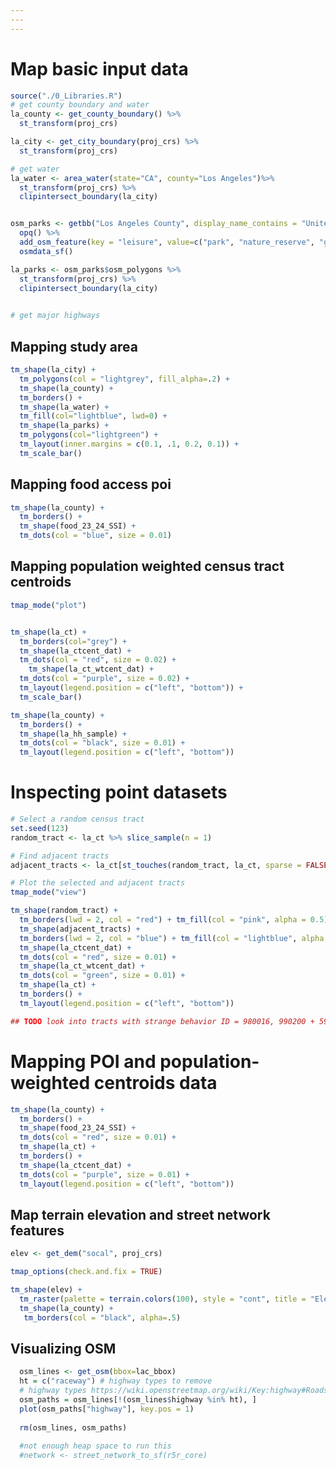 ```yaml
---
---
---
```


# Map basic input data

```r
source("./0_Libraries.R")
# get county boundary and water
la_county <- get_county_boundary() %>%
  st_transform(proj_crs)

la_city <- get_city_boundary(proj_crs) %>%
  st_transform(proj_crs)

# get water
la_water <- area_water(state="CA", county="Los Angeles")%>%
  st_transform(proj_crs) %>%
  clipintersect_boundary(la_city)


osm_parks <- getbb("Los Angeles County", display_name_contains = "United States") %>%
  opq() %>% 
  add_osm_feature(key = "leisure", value=c("park", "nature_reserve", "golf_course")) %>% 
  osmdata_sf()

la_parks <- osm_parks$osm_polygons %>%
  st_transform(proj_crs) %>%
  clipintersect_boundary(la_city)
  

# get major highways

```

## Mapping study area

```r

tm_shape(la_city) +
  tm_polygons(col = "lightgrey", fill_alpha=.2) +
  tm_shape(la_county) +
  tm_borders() + 
  tm_shape(la_water) +
  tm_fill(col="lightblue", lwd=0) +  
  tm_shape(la_parks) +
  tm_polygons(col="lightgreen") + 
  tm_layout(inner.margins = c(0.1, .1, 0.2, 0.1)) +
  tm_scale_bar()

```

## Mapping food access poi

```r

tm_shape(la_county) +
  tm_borders() +
  tm_shape(food_23_24_SSI) +
  tm_dots(col = "blue", size = 0.01)

```

## Mapping population weighted census tract centroids

```r
tmap_mode("plot")


tm_shape(la_ct) +
  tm_borders(col="grey") +
  tm_shape(la_ctcent_dat) +
  tm_dots(col = "red", size = 0.02) +
    tm_shape(la_ct_wtcent_dat) +
  tm_dots(col = "purple", size = 0.02) +
  tm_layout(legend.position = c("left", "bottom")) + 
  tm_scale_bar()

tm_shape(la_county) +
  tm_borders() +
  tm_shape(la_hh_sample) +
  tm_dots(col = "black", size = 0.01) +
  tm_layout(legend.position = c("left", "bottom"))

```

# Inspecting point datasets

```r
# Select a random census tract
set.seed(123)
random_tract <- la_ct %>% slice_sample(n = 1)

# Find adjacent tracts
adjacent_tracts <- la_ct[st_touches(random_tract, la_ct, sparse = FALSE), ]

# Plot the selected and adjacent tracts
tmap_mode("view")

tm_shape(random_tract) + 
  tm_borders(lwd = 2, col = "red") + tm_fill(col = "pink", alpha = 0.5) +
  tm_shape(adjacent_tracts) + 
  tm_borders(lwd = 2, col = "blue") + tm_fill(col = "lightblue", alpha = 0.5) +
  tm_shape(la_ctcent_dat) +
  tm_dots(col = "red", size = 0.01) +
  tm_shape(la_ct_wtcent_dat) +
  tm_dots(col = "green", size = 0.01) +
  tm_shape(la_ct) + 
  tm_borders() +
  tm_layout(legend.position = c("left", "bottom"))

## TODO look into tracts with strange behavior ID = 980016, 990200 + 599100 (in the middle of ocean)

```

# Mapping POI and population-weighted centroids data

```r
tm_shape(la_county) +
  tm_borders() +
  tm_shape(food_23_24_SSI) +
  tm_dots(col = "red", size = 0.01) +
  tm_shape(la_ct) +
  tm_borders() +
  tm_shape(la_ctcent_dat) +
  tm_dots(col = "purple", size = 0.01) +
  tm_layout(legend.position = c("left", "bottom"))

```

## Map terrain elevation and street network features

```r

elev <- get_dem("socal", proj_crs)

tmap_options(check.and.fix = TRUE)

tm_shape(elev) +
  tm_raster(palette = terrain.colors(100), style = "cont", title = "Elevation (m)")+ 
  tm_shape(la_county) + 
   tm_borders(col = "black", alpha=.5)


```

## Visualizing OSM

```r
  osm_lines <- get_osm(bbox=lac_bbox)
  ht = c("raceway") # highway types to remove
  # highway types https://wiki.openstreetmap.org/wiki/Key:highway#Roads
  osm_paths = osm_lines[!(osm_lines$highway %in% ht), ]
  plot(osm_paths["highway"], key.pos = 1)
  
  rm(osm_lines, osm_paths)
  
  #not enough heap space to run this 
  #network <- street_network_to_sf(r5r_core)


```
